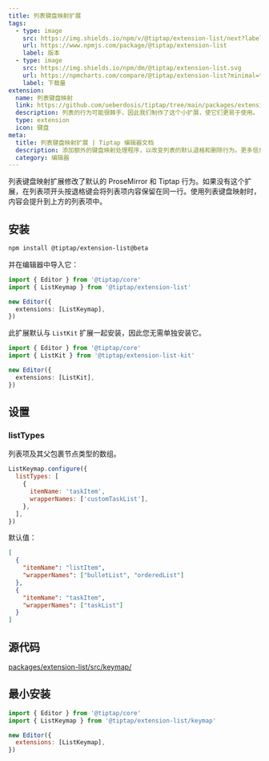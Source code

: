```yaml
---
title: 列表键盘映射扩展
tags:
  - type: image
    src: https://img.shields.io/npm/v/@tiptap/extension-list/next?label=版本
    url: https://www.npmjs.com/package/@tiptap/extension-list
    label: 版本
  - type: image
    src: https://img.shields.io/npm/dm/@tiptap/extension-list.svg
    url: https://npmcharts.com/compare/@tiptap/extension-list?minimal=true
    label: 下载量
extension:
  name: 列表键盘映射
  link: https://github.com/ueberdosis/tiptap/tree/main/packages/extension-list
  description: 列表的行为可能很棘手，因此我们制作了这个小扩展，使它们更易于使用。
  type: extension
  icon: 键盘
meta:
  title: 列表键盘映射扩展 | Tiptap 编辑器文档
  description: 添加额外的键盘映射处理程序，以改变列表的默认退格和删除行为。更多信息请查看我们的文档！
  category: 编辑器
---
```



列表键盘映射扩展修改了默认的 ProseMirror 和 Tiptap 行为。如果没有这个扩展，在列表项开头按退格键会将列表项内容保留在同一行。使用列表键盘映射时，内容会提升到上方的列表项中。

<CodeDemo path="/Extensions/ListKeymap" />

## 安装

```bash
npm install @tiptap/extension-list@beta
```

并在编辑器中导入它：

```ts
import { Editor } from '@tiptap/core'
import { ListKeymap } from '@tiptap/extension-list'

new Editor({
  extensions: [ListKeymap],
})
```

此扩展默认与 `ListKit` 扩展一起安装，因此您无需单独安装它。

```ts
import { Editor } from '@tiptap/core'
import { ListKit } from '@tiptap/extension-list-kit'

new Editor({
  extensions: [ListKit],
})
```

## 设置

### listTypes

列表项及其父包裹节点类型的数组。

```js
ListKeymap.configure({
  listTypes: [
    {
      itemName: 'taskItem',
      wrapperNames: ['customTaskList'],
    },
  ],
})
```

默认值：

```json
[
  {
    "itemName": "listItem",
    "wrapperNames": ["bulletList", "orderedList"]
  },
  {
    "itemName": "taskItem",
    "wrapperNames": ["taskList"]
  }
]
```

## 源代码

[packages/extension-list/src/keymap/](https://github.com/ueberdosis/tiptap/blob/main/packages/extension-list/src/keymap/)

## 最小安装

```js
import { Editor } from '@tiptap/core'
import { ListKeymap } from '@tiptap/extension-list/keymap'

new Editor({
  extensions: [ListKeymap],
})
```
